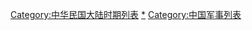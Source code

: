 [[Category:中华民国大陆时期列表|Category:中华民国大陆时期列表]]
[[Category:中華民國大陸時期軍事|*]]
[[Category:中国军事列表|Category:中国军事列表]]